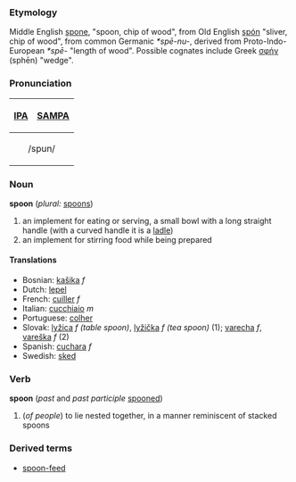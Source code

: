 ===Etymology=== 
Middle English [[spone]], "spoon, chip of wood", from Old English [[spon|spón]] "sliver, chip of wood", from common Germanic ''*spē-nu-'', derived from Proto-Indo-European ''*spē-'' "length of wood".  Possible cognates include Greek [[σφήν]] (sphēn) "wedge".

===Pronunciation===
{| border=1 cellpadding=5
! [[w:IPA|IPA]] !! [[w:SAMPA|SAMPA]]
|-
|colspan=2 align=center| /spun/ 
|}

===Noun===
'''spoon''' (''plural:'' [[spoons]])
# an implement for eating or serving, a small bowl with a long straight handle (with a curved handle it is a [[ladle]])
# an implement for stirring food while being prepared

====Translations====
*Bosnian: [[kašika]] ''f''
*Dutch: [[lepel]]
*French: [[cuiller]] ''f''
*Italian: [[cucchiaio]] ''m''
*Portuguese: [[colher]]
*Slovak: [[lyžica]] ''f (table spoon)'', [[lyžička]] ''f (tea spoon)'' (1); [[varecha]] ''f'', [[vareška]] ''f'' (2)
*Spanish: [[cuchara]] ''f''
*Swedish: [[sked]]

===Verb===
'''spoon''' (''past'' and ''past participle'' [[spooned]])
# (''of people'') to lie nested together, in a manner reminiscent of stacked spoons

===Derived terms===
*[[spoon-feed]]